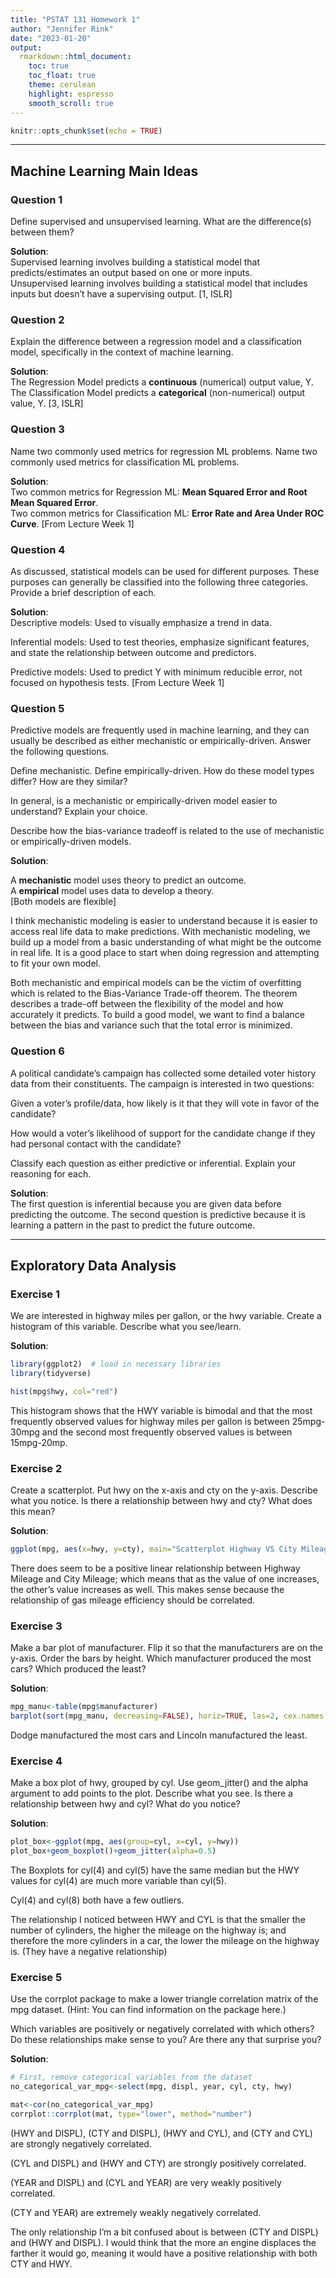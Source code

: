 ```yaml
---
title: "PSTAT 131 Homework 1"
author: "Jennifer Rink"
date: "2023-01-20"
output:
  rmarkdown::html_document:
    toc: true
    toc_float: true
    theme: cerulean
    highlight: espresso
    smooth_scroll: true
---
```


```r
knitr::opts_chunk$set(echo = TRUE)
```

---

## Machine Learning Main Ideas ##

### Question 1 ###
Define supervised and unsupervised learning. What are the difference(s) between them?  
  
**Solution**:  
Supervised learning involves building a statistical model that predicts/estimates an output based on one or more inputs.  
Unsupervised learning involves building a statistical model that includes inputs but doesn't have a supervising output. [1, ISLR]
  
  
  
### Question 2 ###
Explain the difference between a regression model and a classification model, specifically in the context of machine learning.  
  
**Solution**:  
The Regression Model predicts a **continuous** (numerical) output value, Y.  
The Classification Model predicts a **categorical** (non-numerical) output value, Y. [3, ISLR]
  
  
  
### Question 3 ###
Name two commonly used metrics for regression ML problems. Name two commonly used metrics for classification ML problems. 
  
**Solution**:  
Two common metrics for Regression ML: **Mean Squared Error and Root Mean Squared Error**.  
Two common metrics for Classification ML: **Error Rate and Area Under ROC Curve**. [From Lecture Week 1]
  
  
  
### Question 4 ###
As discussed, statistical models can be used for different purposes. These purposes can generally be classified into the following three categories. Provide a brief description of each.  
  
**Solution**:   
Descriptive models: Used to visually emphasize a trend in data.

Inferential models: Used to test theories, emphasize significant features, and state the relationship between outcome and predictors.

Predictive models: Used to predict Y with minimum reducible error, not focused on hypothesis tests. [From Lecture Week 1]
  
  
  
### Question 5 ###
Predictive models are frequently used in machine learning, and they can usually be described as either mechanistic or empirically-driven. Answer the following questions.

Define mechanistic. Define empirically-driven. How do these model types differ? How are they similar?

In general, is a mechanistic or empirically-driven model easier to understand? Explain your choice.

Describe how the bias-variance tradeoff is related to the use of mechanistic or empirically-driven models.  
  
**Solution**:   

  A **mechanistic** model uses theory to predict an outcome.  
  A **empirical** model uses data to develop a theory.  
    [Both models are flexible]  
  
  I think mechanistic modeling is easier to understand because it is easier to access real life data to make predictions. With mechanistic modeling, we build up a model from a basic understanding of what might be the outcome in real life. It is a good place to start when doing regression and attempting to fit your own model.  
      
  Both mechanistic and empirical models can be the victim of overfitting which is related to the Bias-Variance Trade-off theorem. The theorem describes a trade-off between the flexibility of the model and how accurately it predicts. To build a good model, we want to find a balance between the bias and variance such that the total error is minimized.  
  
  
### Question 6 ###
A political candidate’s campaign has collected some detailed voter history data from their constituents. The campaign is interested in two questions:

Given a voter’s profile/data, how likely is it that they will vote in favor of the candidate?

How would a voter’s likelihood of support for the candidate change if they had personal contact with the candidate?

Classify each question as either predictive or inferential. Explain your reasoning for each.  
  
**Solution**:   
  The first question is inferential because you are given data before predicting the outcome.
  The second question is predictive because it is learning a pattern in the past to predict the future outcome. 
  
---
  
## Exploratory Data Analysis ##
  
### Exercise 1 ###
We are interested in highway miles per gallon, or the hwy variable. Create a histogram of this variable. Describe what you see/learn.    
  
**Solution**:   
```r
library(ggplot2)  # load in necessary libraries
library(tidyverse)

hist(mpg$hwy, col="red")
```
  
  This histogram shows that the HWY variable is bimodal and that the most frequently observed values for highway miles per gallon is between 25mpg-30mpg and the second most frequently observed values is between 15mpg-20mp.
  
### Exercise 2 ###
Create a scatterplot. Put hwy on the x-axis and cty on the y-axis. Describe what you notice. Is there a relationship between hwy and cty? What does this mean?    
  
**Solution**:   
```r
ggplot(mpg, aes(x=hwy, y=cty), main="Scatterplot Highway VS City Mileage", xlab="Highway Mileage", ylab="City Mileage" ) + geom_point()
```
  
There does seem to be a positive linear relationship between Highway Mileage and City Mileage; which means that as the value of one increases, the other's value increases as well. This makes sense because the relationship of gas mileage efficiency should be correlated. 
  
    
### Exercise 3 ###
Make a bar plot of manufacturer. Flip it so that the manufacturers are on the y-axis. Order the bars by height. Which manufacturer produced the most cars? Which produced the least?    
  
**Solution**:   
```r
mpg_manu<-table(mpg$manufacturer)
barplot(sort(mpg_manu, decreasing=FALSE), horiz=TRUE, las=2, cex.names = 0.7)
```
  
Dodge manufactured the most cars and Lincoln manufactured the least.
    
### Exercise 4 ###
Make a box plot of hwy, grouped by cyl. Use geom_jitter() and the alpha argument to add points to the plot.
Describe what you see. Is there a relationship between hwy and cyl? What do you notice?
    
  
**Solution**:   
```r
plot_box<-ggplot(mpg, aes(group=cyl, x=cyl, y=hwy))
plot_box+geom_boxplot()+geom_jitter(alpha=0.5)
```
  
The Boxplots for cyl(4) and cyl(5) have the same median but the HWY values for cyl(4) are much more variable than cyl(5). 
  
Cyl(4) and cyl(8) both have a few outliers.
  
The relationship I noticed between HWY and CYL is that the smaller the number of cylinders, the higher the mileage on the highway is; and therefore the more cylinders in a car, the lower the mileage on the highway is. (They have a negative relationship)
  
### Exercise 5 ###
Use the corrplot package to make a lower triangle correlation matrix of the mpg dataset. (Hint: You can find information on the package here.)

Which variables are positively or negatively correlated with which others? Do these relationships make sense to you? Are there any that surprise you?    
  
**Solution**:   
```r
# First, remove categorical variables from the dataset
no_categorical_var_mpg<-select(mpg, displ, year, cyl, cty, hwy)

mat<-cor(no_categorical_var_mpg)
corrplot::corrplot(mat, type="lower", method="number")
```  
  
(HWY and DISPL), (CTY and DISPL), (HWY and CYL), and (CTY and CYL) are strongly negatively correlated.
  
(CYL and DISPL) and (HWY and CTY) are strongly positively correlated.
  
(YEAR and DISPL) and (CYL and YEAR) are very weakly positively correlated. 
  
(CTY and YEAR) are extremely weakly negatively correlated.
  
  
The only relationship I'm a bit confused about is between (CTY and DISPL) and (HWY and DISPL). I would think that the more an engine displaces the farther it would go, meaning it would have a positive relationship with both CTY and HWY.
